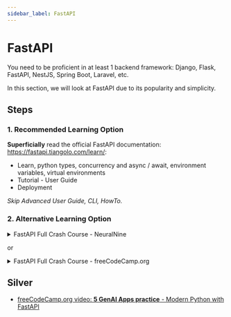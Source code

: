 ```yaml
---
sidebar_label: FastAPI
---
```


# FastAPI

You need to be proficient in at least 1 backend framework: Django, Flask, FastAPI, NestJS, Spring Boot, Laravel, etc.

In this section, we will look at FastAPI due to its popularity and simplicity.

## Steps

### 1. Recommended Learning Option

**Superficially** read the official FastAPI documentation: https://fastapi.tiangolo.com/learn/:
- Learn, python types, concurrency and async / await, environment variables, virtual environments
- Tutorial - User Guide
- Deployment

*Skip Advanced User Guide, CLI, HowTo.*

### 2. Alternative Learning Option

<details>
<summary>FastAPI Full Crash Course - NeuralNine</summary>

<iframe width="560" height="315" src="https://www.youtube.com/embed/rvFsGRvj9jo?si=ohp5wR7c1vJ_VMTQ" title="YouTube video player" frameborder="0" allow="accelerometer; autoplay; clipboard-write; encrypted-media; gyroscope; picture-in-picture; web-share" referrerpolicy="strict-origin-when-cross-origin" allowfullscreen></iframe>

</details>

or

<details>
<summary>FastAPI Full Crash Course - freeCodeCamp.org</summary>

<iframe width="560" height="315" src="https://www.youtube.com/embed/tLKKmouUams?si=tJ_2UqDZAhK55l0p" title="YouTube video player" frameborder="0" allow="accelerometer; autoplay; clipboard-write; encrypted-media; gyroscope; picture-in-picture; web-share" referrerpolicy="strict-origin-when-cross-origin" allowfullscreen></iframe>

</details>

## Silver

- [freeCodeCamp.org video: **5 GenAI Apps practice** - Modern Python with FastAPI](https://www.youtube.com/watch?v=0sOvCWFmrtA)
